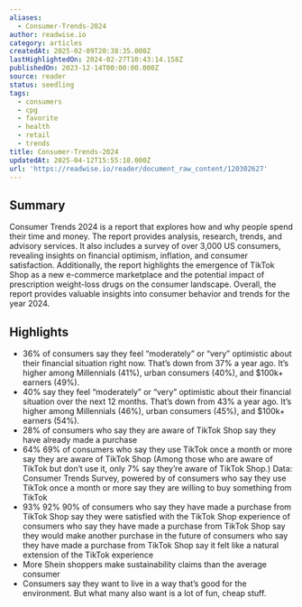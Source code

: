 ```yaml
---
aliases:
  - Consumer-Trends-2024
author: readwise.io
category: articles
createdAt: 2025-02-09T20:38:35.000Z
lastHighlightedOn: 2024-02-27T10:43:14.158Z
publishedOn: 2023-12-14T00:00:00.000Z
source: reader
status: seedling
tags:
  - consumers
  - cpg
  - favorite
  - health
  - retail
  - trends
title: Consumer-Trends-2024
updatedAt: 2025-04-12T15:55:18.000Z
url: 'https://readwise.io/reader/document_raw_content/120302627'
---
```

## Summary

Consumer Trends 2024 is a report that explores how and why people spend their time and money. The report provides analysis, research, trends, and advisory services. It also includes a survey of over 3,000 US consumers, revealing insights on financial optimism, inflation, and consumer satisfaction. Additionally, the report highlights the emergence of TikTok Shop as a new e-commerce marketplace and the potential impact of prescription weight-loss drugs on the consumer landscape. Overall, the report provides valuable insights into consumer behavior and trends for the year 2024.

## Highlights

- 36% of consumers say they feel “moderately” or “very” optimistic about their financial situation right now.
  That’s down from 37% a year ago.
  It’s higher among Millennials (41%), urban consumers (40%), and $100k+ earners (49%).
- 40% say they feel “moderately” or “very” optimistic about their financial situation over the next 12 months.
  That’s down from 43% a year ago.
  It’s higher among Millennials (46%), urban consumers (45%), and $100k+ earners (54%).
- 28% of consumers who say they are aware of TikTok Shop say they have already made a purchase
- 64% 69% of consumers who say they use TikTok once a month or more say they are aware of TikTok Shop (Among those who are aware of TikTok but don’t use it, only 7% say they’re aware of TikTok Shop.) Data: Consumer Trends Survey, powered by of consumers who say they use TikTok once a month or more say they are willing to buy something from TikTok
- 93% 92% 90% of consumers who say they have made a purchase from TikTok Shop say they were satisfied with the TikTok Shop experience of consumers who say they have made a purchase from TikTok Shop say they would make another purchase in the future of consumers who say they have made a purchase from TikTok Shop say it felt like a natural extension of the TikTok experience
- More Shein shoppers make sustainability claims than the average consumer
- Consumers say they want to live in a way that’s good for the environment.
  But what many also want is a lot of fun, cheap stuff.
